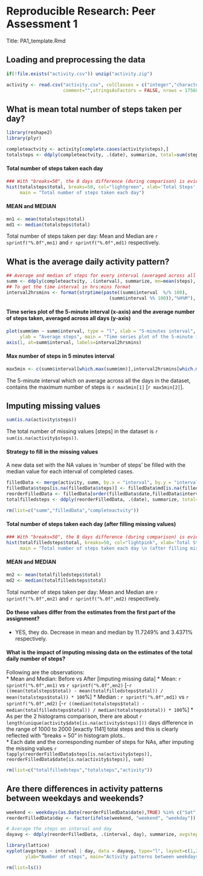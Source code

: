 # Reproducible Research: Peer Assessment 1
Title:  PA1_template.Rmd                         

## Loading and preprocessing the data
```r
if(!file.exists("activity.csv")) unzip("activity.zip")
```
```r
activity <- read.csv("activity.csv", colClasses = c("integer","character","integer"),
                     comment="",stringsAsFactors = FALSE, nrows = 17568)
```

## What is mean total number of steps taken per day?
```r
library(reshape2)
library(plyr)

completeactvity <- activity[complete.cases(activity$steps),]
totalsteps <- ddply(completeactvity, .(date), summarize, total=sum(steps))
```
#### Total number of steps taken each day
```r
### With "breaks=50", the 8 days difference (during comparison) is evident. 
hist(totalsteps$total, breaks=50, col="lightgreen", xlab='Total Steps', ylab = "Days", 
     main = "Total number of steps taken each day")
```
#### MEAN and MEDIAN
```r
mn1 <- mean(totalsteps$total)
md1 <- median(totalsteps$total)
```
Total number of steps taken per day: Mean and Median are `r sprintf("%.0f",mn1) ` and `r sprintf("%.0f",md1)` respectively.

## What is the average daily activity pattern?
```r
## Average and median of steps for every interval (averaged across all days)
summ <- ddply(completeactvity, .(interval), summarize, mn=mean(steps), md=median(steps))
## To get the time interval in hrs:mins format 
interval2hrsmins <- format(strptime(paste((summ$interval  %/% 100), 
                                      (summ$interval %% 100)),"%H%M"), "%H:%M")
```

#### Time series plot of the 5-minute interval (x-axis) and the average number of steps taken, averaged across all days (y-axis)
```r
plot(summ$mn ~ summ$interval, type = "l", xlab = "5-minutes interval",
     ylab = "Average steps", main = "Time series plot of the 5-minute interval", col="blue", xaxt = "n")
axis(1, at=summ$interval, labels=interval2hrsmins)
```

#### Max number of steps in 5 minutes interval
```r
max5min <- c(summ$interval[which.max(summ$mn)],interval2hrsmins[which.max(summ$mn)])
```
The 5-minute interval which on average across all the days in the dataset, contains the maximum number of steps is `r max5min[1]` [`r max5min[2]`].

## Imputing missing values
```r
sum(is.na(activity$steps))
```
The total number of missing values [steps] in the dataset is `r sum(is.na(activity$steps))`. 
  
#### Strategy to fill in the missing values
A new data set with the NA values in 'number of steps' be filled with the median value for each interval of completed cases.  
```r
filledData <- merge(activity, summ, by.x = "interval", by.y = "interval", all = TRUE)
filledData$steps[is.na(filledData$steps)] <- filledData$md[is.na(filledData$steps)]
reorderFilledData <- filledData[order(filledData$date,filledData$interval),c(2,3,1)]
totalfilledsteps <- ddply(reorderFilledData, .(date), summarize, total=sum(steps))
```
```r
rm(list=c("summ","filledData","completeactvity"))
```
#### Total number of steps taken each day (after filling missing values)
```r
### With "breaks=50", the 8 days difference (during comparison) is evident.
hist(totalfilledsteps$total, breaks=50, col="lightpink", xlab='Total Steps', ylab = "Days",  
     main = "Total number of steps taken each day \n (after filling missing values)")
```
#### MEAN and MEDIAN
```r
mn2 <- mean(totalfilledsteps$total)
md2 <- median(totalfilledsteps$total)
```
Total number of steps taken per day: Mean and Median are `r sprintf("%.0f",mn2) ` and `r sprintf("%.0f",md2)` respectively.

#### Do these values differ from the estimates from the first part of the assignment? 
* YES, they do.  Decrease in mean and median by 11.7249% and 3.4371% respectively.

#### What is the impact of imputing missing data on the estimates of the total daily number of steps?  
Following are the observations:   
* Mean and Median: Before vs After [imputing missing data]
      * Mean: `r sprintf("%.0f",mn1) ` vs `r sprintf("%.0f",mn2)`  [-`r ((mean(totalsteps$total) - mean(totalfilledsteps$total)) / mean(totalsteps$total)) * 100`%]
      * Median : `r sprintf("%.0f",md1) ` vs `r sprintf("%.0f",md2)` [-`r ((median(totalsteps$total) - median(totalfilledsteps$total)) / median(totalsteps$total)) * 100`%]
* As per the 2 histograms comparison, there are about `r length(unique(activity$date[is.na(activity$steps)]))` days difference in the range of 1000 to 2000 [exactly 1141] total steps and this is clearly reflected with "breaks = 50" in histogram plots..  
   * Each date and the corresponding number of steps for NAs, after imputing the missing values
      ```r
tapply(reorderFilledData$steps[is.na(activity$steps)], reorderFilledData$date[is.na(activity$steps)], sum)
```     
```r
rm(list=c("totalfilledsteps","totalsteps","activity"))
```
 
## Are there differences in activity patterns between weekdays and weekends?
```r
weekend <- weekdays(as.Date(reorderFilledData$date),TRUE) %in% c("Sat", "Sun")
reorderFilledData$day <- factor(ifelse(weekend, "weekend", "weekday"))

# Average the steps on interval and day
dayavg <- ddply(reorderFilledData, .(interval, day), summarize, avgsteps=mean(steps))
```
```r
library(lattice)
xyplot(avgsteps ~ interval | day, data = dayavg, type="l", layout=c(1,2),xlab="Interval", 
       ylab="Number of steps", main="Activity patterns between weekdays and weekends")
```

```r
rm(list=ls())
```
